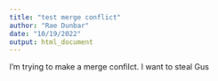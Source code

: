 ```yaml
---
title: "test merge conflict"
author: "Rae Dunbar"
date: "10/19/2022"
output: html_document
---
```


I'm trying to make a merge confilct. I want to steal Gus
